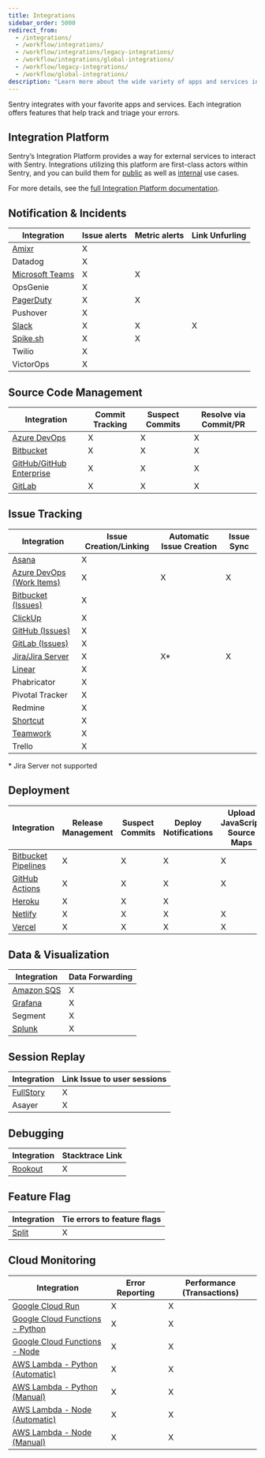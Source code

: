 ```yaml
---
title: Integrations
sidebar_order: 5000
redirect_from:
  - /integrations/
  - /workflow/integrations/
  - /workflow/integrations/legacy-integrations/
  - /workflow/integrations/global-integrations/
  - /workflow/legacy-integrations/
  - /workflow/global-integrations/
description: "Learn more about the wide variety of apps and services integrated with Sentry."
---
```


Sentry integrates with your favorite apps and services. Each integration offers features that help track and triage your errors.

## Integration Platform

Sentry’s Integration Platform provides a way for external services to interact with Sentry. Integrations utilizing this platform are first-class actors within Sentry, and you can build them for [public](/product/integrations/integration-platform/#public-integrations) as well as [internal](/product/integrations/integration-platform/#internal-integrations) use cases.

For more details, see the [full Integration Platform documentation](/product/integrations/integration-platform/).

## Notification & Incidents

| Integration                                                              | Issue alerts | Metric alerts | Link Unfurling |
| ------------------------------------------------------------------------ | ------------ | ------------- | -------------- |
| [Amixr](/product/integrations/notification-incidents/amixr/)             | X            |               |                |
| Datadog                                                                  | X            |               |                |
| [Microsoft Teams](/product/integrations/notification-incidents/msteams/) | X            | X             |                |
| OpsGenie                                                                 | X            |               |                |
| [PagerDuty](/product/integrations/notification-incidents/pagerduty/)     | X            | X             |                |
| Pushover                                                                 | X            |               |                |
| [Slack](/product/integrations/notification-incidents/slack/)             | X            | X             | X              |
| [Spike.sh](/product/integrations/notification-incidents/spikesh/)        | X            | X             |                |
| Twilio                                                                   | X            |               |                |
| VictorOps                                                                | X            |               |                |

## Source Code Management

| Integration                                                                | Commit Tracking | Suspect Commits | Resolve via Commit/PR |
| -------------------------------------------------------------------------- | --------------- | --------------- | --------------------- |
| [Azure DevOps](/product/integrations/source-code-mgmt/azure-devops/)       | X               | X               | X                     |
| [Bitbucket](/product/integrations/source-code-mgmt/bitbucket/)             | X               | X               | X                     |
| [GitHub/GitHub Enterprise](/product/integrations/source-code-mgmt/github/) | X               | X               | X                     |
| [GitLab](/product/integrations/source-code-mgmt/gitlab/)                   | X               | X               | X                     |

## Issue Tracking

| Integration                                                                       | Issue Creation/Linking | Automatic Issue Creation | Issue Sync |
| --------------------------------------------------------------------------------- | ---------------------- | ------------------------ | ---------- |
| [Asana](/product/integrations/issue-tracking/asana/)                              | X                      |                          |
| [Azure DevOps (Work Items)](/product/integrations/source-code-mgmt/azure-devops/) | X                      | X                        | X          |
| [Bitbucket (Issues)](/product/integrations/source-code-mgmt/bitbucket/)           | X                      |                          |
| [ClickUp](/product/integrations/issue-tracking/clickup/)                          | X                      |                          |
| [GitHub (Issues)](/product/integrations/source-code-mgmt/github/)                 | X                      |                          |
| [GitLab (Issues)](/product/integrations/source-code-mgmt/gitlab/)                 | X                      |                          |
| [Jira/Jira Server](/product/integrations/issue-tracking/jira/)                    | X                      | X\*                      | X          |
| [Linear](/product/integrations/issue-tracking/linear/)                            | X                      |                          |
| Phabricator                                                                       | X                      |                          |
| Pivotal Tracker                                                                   | X                      |                          |
| Redmine                                                                           | X                      |                          |
| [Shortcut](/product/integrations/issue-tracking/shortcut/)                        | X                      |                          |
| [Teamwork](/product/integrations/issue-tracking/teamwork/)                        | X                      |                          |
| Trello                                                                            | X                      |                          |

\* Jira Server not supported

## Deployment

| Integration                                                                            | Release Management | Suspect Commits | Deploy Notifications | Upload JavaScript Source Maps |
| -------------------------------------------------------------------------------------- | ------------------ | --------------- | -------------------- | ----------------------------- |
| [Bitbucket Pipelines](/product/releases/setup/release-automation/bitbucket-pipelines/) | X                  | X               | X                    | X                             |
| [GitHub Actions](/product/releases/setup/release-automation/github-actions/)           | X                  | X               | X                    | X                             |
| [Heroku](/product/integrations/deployment/heroku/)                                     | X                  | X               | X                    |                               |
| [Netlify](/product/releases/setup/release-automation/netlify/)                         | X                  | X               | X                    | X                             |
| [Vercel](/product/integrations/deployment/vercel/)                                     | X                  | X               | X                    | X                             |

## Data & Visualization

| Integration                                                        | Data Forwarding |
| ------------------------------------------------------------------ | --------------- |
| [Amazon SQS](/product/integrations/data-visualization/amazon-sqs/) | X               |
| [Grafana](/product/integrations/data-visualization/grafana/)       | X               |
| Segment                                                            | X               |
| [Splunk](/product/integrations/data-visualization/splunk/)         | X               |

## Session Replay

| Integration                                                  | Link Issue to user sessions |
| ------------------------------------------------------------ | --------------------------- |
| [FullStory](https://www.npmjs.com/package/@sentry/fullstory) | X                           |
| Asayer                                                       | X                           |

## Debugging

| Integration                                         | Stacktrace Link |
| --------------------------------------------------- | --------------- |
| [Rookout](/product/integrations/debugging/rookout/) | X               |

## Feature Flag

| Integration                                        | Tie errors to feature flags |
| -------------------------------------------------- | --------------------------- |
| [Split](/product/integrations/feature-flag/split/) | X                           |

## Cloud Monitoring

| Integration                                                                           | Error Reporting | Performance (Transactions) |
| ------------------------------------------------------------------------------------- | --------------- | -------------------------- |
| [Google Cloud Run](/product/integrations/cloud-monitoring/gcp-cloud-run/)             | X               | X                          |
| [Google Cloud Functions - Python](/platforms/python/guides/gcp-functions/)            | X               | X                          |
| [Google Cloud Functions - Node](/platforms/node/guides/gcp-functions/)                | X               | X                          |
| [AWS Lambda - Python (Automatic)](/product/integrations/cloud-monitoring/aws-lambda/) | X               | X                          |
| [AWS Lambda - Python (Manual)](/platforms/python/guides/aws-lambda/)                  | X               | X                          |
| [AWS Lambda - Node (Automatic)](/product/integrations/cloud-monitoring/aws-lambda/)   | X               | X                          |
| [AWS Lambda - Node (Manual)](/platforms/node/guides/aws-lambda/)                      | X               | X                          |
